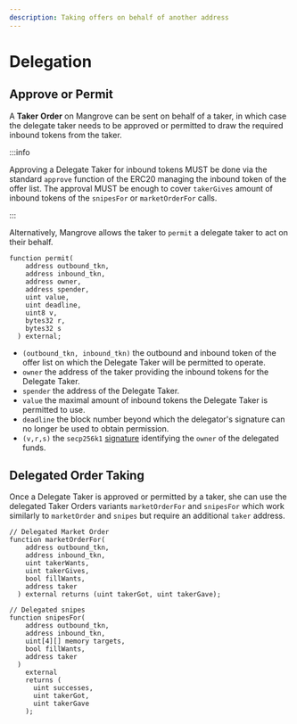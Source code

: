 ```yaml
---
description: Taking offers on behalf of another address
---
```


# Delegation

## Approve or Permit

A **Taker** **Order** on Mangrove can be sent on behalf of a taker, in which case the delegate taker needs to be approved or permitted to draw the required inbound tokens from the taker.

:::info

Approving a Delegate Taker for inbound tokens MUST be done via the standard `approve` function of the ERC20 managing the inbound token of the offer list. The approval MUST be enough to cover `takerGives` amount of inbound tokens of the `snipesFor` or `marketOrderFor` calls.

:::

Alternatively, Mangrove allows the taker to `permit` a delegate taker to act on their behalf.


<Tabs>
<TabItem value="function" label="Function" default>

```solidity
function permit(
    address outbound_tkn,
    address inbound_tkn,
    address owner,
    address spender,
    uint value,
    uint deadline,
    uint8 v,
    bytes32 r,
    bytes32 s
  ) external;
```

</TabItem>
</Tabs>

* `(outbound_tkn, inbound_tkn)` the outbound and inbound token of the offer list on which the Delegate Taker will be permitted to operate.
* `owner` the address of the taker providing the inbound tokens for the Delegate Taker.
* `spender` the address of the Delegate Taker.
* `value` the maximal amount of inbound tokens the Delegate Taker is permitted to use.
* `deadline` the block number beyond which the delegator's signature can no longer be used to obtain permission.
* `(v,r,s)` the `secp256k1` [signature](https://eips.ethereum.org/EIPS/eip-2612) identifying the `owner` of the delegated funds.

## Delegated Order Taking

Once a Delegate Taker is approved or permitted by a taker, she can use the delegated Taker Orders variants `marketOrderFor` and `snipesFor` which work similarly to `marketOrder` and `snipes` but require an additional `taker` address.

<Tabs>
<TabItem value="function" label="Function" default>

```solidity
// Delegated Market Order
function marketOrderFor(
    address outbound_tkn,
    address inbound_tkn,
    uint takerWants,
    uint takerGives,
    bool fillWants,
    address taker
  ) external returns (uint takerGot, uint takerGave);
 
// Delegated snipes
function snipesFor(
    address outbound_tkn,
    address inbound_tkn,
    uint[4][] memory targets,
    bool fillWants,
    address taker
  )
    external
    returns (
      uint successes,
      uint takerGot,
      uint takerGave
    );
    
```

</TabItem>
</Tabs>

